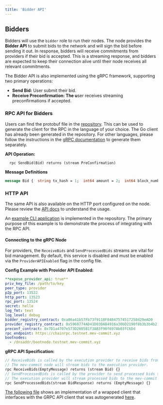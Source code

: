 ```yaml
---
title: 'Bidder API'
---
```

## **Bidders**

Bidders will use the `bidder` role to run their nodes. The node provides the **Bidder API** to submit bids to the network and will sign the bid before sending it out. In response, bidders will receive commitments from providers if their bid is accepted. This is a streaming response, and bidders are expected to keep their connection alive until their node receives all relevant commitments.

The Bidder API is also implemented using the gRPC framework, supporting two primary operations:

- **Send Bid:** User submit their bid.
- **Receive Preconfirmation: The u**ser receives streaming preconfirmations if accepted.

### **RPC API for Bidders**

Users can find the protobuf file in the [repository](https://github.com/primevprotocol/mev-commit/blob/v0.1.2-rc4/rpc/bidderapi/v1/bidderapi.proto). This can be used to generate the client for the RPC in the language of your choice. The Go client has already been generated in the repository. For other languages, please follow the instructions in the [gRPC documentation](https://grpc.io/docs/languages/) to generate them separately.

**API Operation:**

```
  rpc SendBid(Bid) returns (stream PreConfirmation)
```

**Message Definitions**

```protobuf
message Bid {  string tx_hash = 1;  int64 amount = 2;  int64 block_number = 3;}; message PreConfirmation {  string tx_hash = 1;  int64 amount = 2;  int64 block_number = 3;  string bid_digest = 4;  string bid_signature = 5;  string pre_confirmation_digest = 6;  string pre_confirmation_signature = 7;};
```

### **HTTP API**

The same API is also available on the HTTP port configured on the node. Please review the [API docs](/api-reference/bidder/sendbid) to understand the usage.

An [example CLI application](https://github.com/primevprotocol/mev-commit/tree/main/examples/usercli) is implemented in the repository. The primary purpose of this example is to demonstrate the process of integrating with the RPC API.

#### Connecting to the gRPC Node

For providers, the `ReceiveBids` and `SendProcessedBids` streams are vital for bid management. By default, this service is disabled and must be enabled via the `ProviderAPIEnabled` flag in the config file.

**Config Example with Provider API Enabled:**

  ```yaml
  **expose_provider_api: true**
  priv_key_file: /path/to/key
  peer_type: provider
  p2p_port: 13522
  http_port: 13523
  rpc_port: 13524
  secret: hello
  log_fmt: text
  log_level: debug
  bidder_registry_contract: 0xa86a41b57Fb73f9118F84847574517258d29eAD0
  provider_registry_contract: 0x5960774AD41D03DAB4916a30bD2190f8b3b3b4b2
  preconf_contract: 0x7D1a4707e573D260581f3AB3f90f697Ab03fC6Dd
  rpc_endpoint: https://chainrpc.testnet.mev-commit.xyz
  bootnodes:
    - /dnsaddr/bootnode.testnet.mev-commit.xyz
  ```

**gRPC API Specification:**

  ```protobuf
  // ReceiveBids is called by the execution provider to receive bids from the mev-commit node.
  // The mev-commit node will stream bids to the execution provider.
  rpc ReceiveBids(EmptyMessage) returns (stream Bid) {}
  // SendProcessedBids is called by the provider to send processed bids to the mev-commit node.
  // The execution provider will stream processed bids to the mev-commit node.
  rpc SendProcessedBids(stream BidResponse) returns (EmptyMessage) {}
  ```

[The following file](https://github.com/primevprotocol/mev-commit/blob/main/integrationtest/provider/client.go) shows an implementation of a wrapped client that interfaces with the GRPC API client that was autogenerated [here](https://github.com/primevprotocol/mev-commit/blob/main/gen/go/rpc/providerapi/v1/providerapi.pb.go).